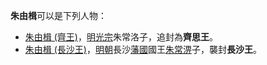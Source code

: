 '''朱由楫'''可以是下列人物：
* [[朱由楫_(齊王)|朱由楫 (齊王)]]，[[明光宗|明光宗]]朱常洛子，追封為'''齊思王'''。
* [[朱由楫_(長沙王)|朱由楫 (長沙王)]]，[[明朝|明朝]]長沙[[藩國|藩國]]國王[[朱常淠|朱常淠]]子，襲封'''長沙王'''。

{{disambig|Cat=三字朱姓人名消歧义|you}}